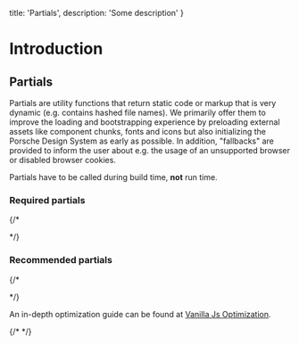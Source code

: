   title: 'Partials',
  description: 'Some description'
}

# Introduction

## Partials

Partials are utility functions that return static code or markup that is very dynamic (e.g. contains hashed file names).
We primarily offer them to improve the loading and bootstrapping experience by preloading external assets like component
chunks, fonts and icons but also initializing the Porsche Design System as early as possible. In addition, "fallbacks"
are provided to inform the user about e.g. the usage of an unsupported browser or disabled browser cookies.

Partials have to be called during build time, **not** run time.

### Required partials

{/* <ul v-html="requiredPartialNames"></ul> */}

### Recommended partials

{/* <ul v-html="recommendedPartialNames"></ul> */}

An in-depth optimization guide can be found at
[Vanilla Js Optimization](must-know/initialization/vanilla-js#optimization).

{/* <script lang="ts">

  const partialNames = Object.keys(partials).sort();
  const getPartialLink = (partial: string): string => `<li><a href="partials/${paramCase(partial.replace('get', ''))}">${partial}()</a></li>`;

  @Component
  requiredPartials = ['getInitialStyles'];

  public requiredPartialNames = partialNames.filter(partial => this.requiredPartials.includes(partial)).map(getPartialLink).join('');
  public recommendedPartialNames = partialNames.filter(partial => !this.requiredPartials.includes(partial)).map(getPartialLink).join('');
}
</script> */}
